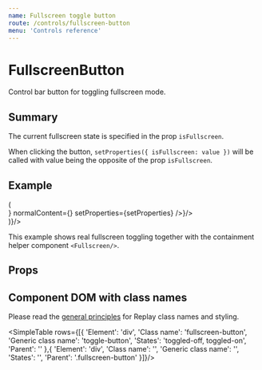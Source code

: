 ```yaml
---
name: Fullscreen toggle button
route: /controls/fullscreen-button
menu: 'Controls reference'
---
```



# FullscreenButton

Control bar button for toggling fullscreen mode.

## Summary

The current fullscreen state is specified in the prop `isFullscreen`.

When clicking the button, `setProperties({ isFullscreen: value })` will be called with value being the opposite of the prop `isFullscreen`.

## Example

<Playground>
  <Fullscreen render={({ isFullscreen, setProperties, onRef }) => (
    <div ref={onRef}>
      <ShowCase render={() => <FullscreenButton isFullscreen={isFullscreen} fullscreenContent={<Minimize/>} normalContent={<Maximize/>} setProperties={setProperties} />}/>
    </div>
  )}/>  
</Playground>

This example shows real fullscreen toggling together with the containment helper component `<Fullscreen/>`.

## Props

<PropsTable of={FullscreenButton} />

## Component DOM with class names

Please read the [general principles](/custom-replay/skins-styles) for Replay class names and styling.

<SimpleTable rows={[{ 
  'Element': 'div',
  'Class name': 'fullscreen-button',
  'Generic class name': 'toggle-button',
  'States': 'toggled-off, toggled-on',
  'Parent': ''
},{
  'Element': 'div',
  'Class name': '',
  'Generic class name': '',
  'States': '',
  'Parent': '.fullscreen-button'
}]}/>